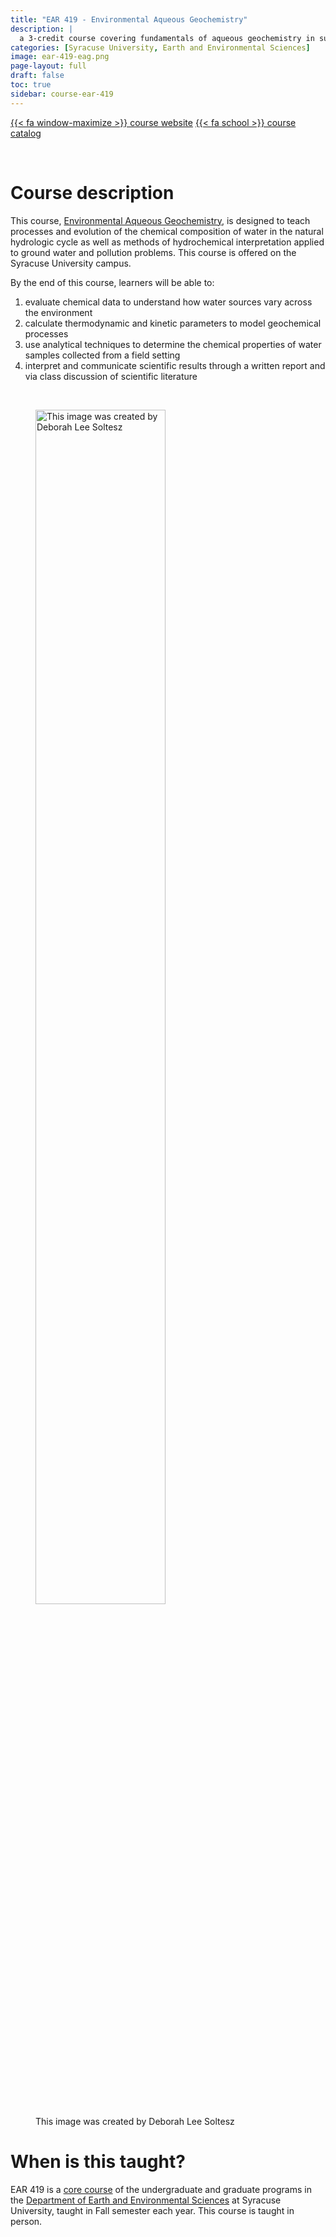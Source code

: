```yaml
---
title: "EAR 419 - Environmental Aqueous Geochemistry"
description: |
  a 3-credit course covering fundamentals of aqueous geochemistry in surface water and groundwater
categories: [Syracuse University, Earth and Environmental Sciences]
image: ear-419-eag.png
page-layout: full
draft: false
toc: true
sidebar: course-ear-419
---
```


[{{< fa window-maximize >}} course website](http://jaywen.com){.btn .btn-primary target=_blank} [{{< fa school >}} course catalog](https://courses.syracuse.edu/search_advanced.php?cur_cat_oid=38&search_database=Search&search_db=Search&cpage=1&ecpage=1&ppage=1&spage=1&tpage=1&location=3&filter%5Bkeyword%5D=aqueous&filter%5Bexact_match%5D=1#){.btn .btn-primary target=_blank}

<br>

# Course description

This course, [Environmental Aqueous Geochemistry](http://jaywen.com){target=_blank}, is designed to teach processes and evolution of the chemical composition of water in the natural hydrologic cycle as well as methods of hydrochemical interpretation applied to ground water and pollution problems. This course is offered on the Syracuse University campus.

By the end of this course, learners will be able to:

1. evaluate chemical data to understand how water sources vary across the environment
2. calculate thermodynamic and kinetic parameters to model geochemical processes
3. use analytical techniques to determine the chemical properties of water samples collected from a field setting
4. interpret and communicate scientific results through a written report and via class discussion of scientific literature


<br>

![This image was created by Deborah Lee Soltesz](ear-419-eag.png){width=70%}

# When is this taught?

EAR 419 is a [core course](https://courses.syracuse.edu/search_advanced.php?cur_cat_oid=38&search_database=Search&search_db=Search&cpage=1&ecpage=1&ppage=1&spage=1&tpage=1&location=3&filter%5Bkeyword%5D=aqueous&filter%5Bexact_match%5D=1#) of the undergraduate and graduate programs in the [Department of Earth and Environmental Sciences](https://artsandsciences.syracuse.edu/earth-sciences-department/){target=_blank} at Syracuse University, taught in Fall semester each year. This course is taught in person.